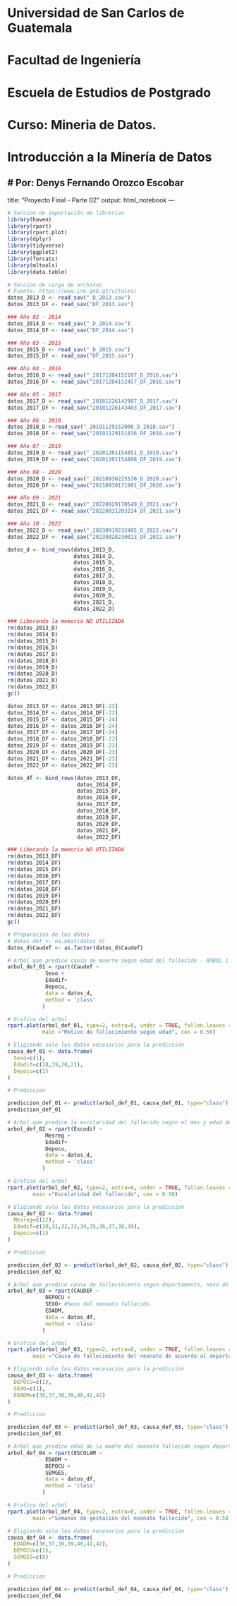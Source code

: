 # Universidad de San Carlos de Guatemala
# Facultad de Ingeniería
# Escuela de Estudios de Postgrado
# Curso: Mineria de Datos.
# Introducción a la Minería de Datos
# Por: Denys Fernando Orozco Escobar
---
title: "Proyecto Final - Parte 02"
output: html_notebook
---

```{r}
# Seccion de importación de librerias
library(haven)
library(rpart)
library(rpart.plot)
library(dplyr)
library(tidyverse)
library(ggplot2)
library(forcats)
library(mltools)
library(data.table)
```

```{r}
# Seccion de carga de archivos
# Fuente: https://www.ine.gob.gt/vitales/
datos_2013_D <- read_sav("_D_2013.sav")
datos_2013_DF <- read_sav("DF_2013.sav")

### Año 02 - 2014
datos_2014_D <- read_sav("_D_2014.sav")
datos_2014_DF <- read_sav("DF_2014.sav")

### Año 03 - 2015
datos_2015_D <- read_sav("_D_2015.sav")
datos_2015_DF <- read_sav("DF_2015.sav")

### Año 04 - 2016
datos_2016_D <- read_sav("_20171204152107_D_2016.sav")
datos_2016_DF <- read_sav("20171204152457_DF_2016.sav")

### Año 05 - 2017
datos_2017_D <- read_sav("_20181226142907_D_2017.sav")
datos_2017_DF <- read_sav("20181226143403_DF_2017.sav")

### Año 06 - 2018
datos_2018_D <-read_sav("_20191129152006_D_2018.sav")
datos_2018_DF <- read_sav("20191129151836_DF_2018.sav")

### Año 07 - 2019 
datos_2019_D <- read_sav("_20201201154851_D_2019.sav")
datos_2019_DF <- read_sav("20201201154808_DF_2019.sav")

### Año 08 - 2020
datos_2020_D <- read_sav("_20210930225530_D_2020.sav")
datos_2020_DF <- read_sav("20210930171901_DF_2020.sav")

### Año 09 - 2021
datos_2021_D <- read_sav("_20220929170549_D_2021.sav")
datos_2021_DF <- read_sav("20220831203224_DF_2021.sav")

### Año 10 - 2022
datos_2022_D <- read_sav("_20230919232405_D_2022.sav")
datos_2022_DF <- read_sav("20230828230013_DF_2022.sav")
```

```{r}
datos_d <- bind_rows(datos_2013_D,
                     datos_2014_D,
                     datos_2015_D,
                     datos_2016_D,
                     datos_2017_D,
                     datos_2018_D,
                     datos_2019_D,
                     datos_2020_D,
                     datos_2021_D,
                     datos_2022_D)

### Liberando la memoria NO UTILIZADA
rm(datos_2013_D)
rm(datos_2014_D)
rm(datos_2015_D)
rm(datos_2016_D)
rm(datos_2017_D)
rm(datos_2018_D)
rm(datos_2019_D)
rm(datos_2020_D)
rm(datos_2021_D)
rm(datos_2022_D)
gc()

datos_2013_DF <- datos_2013_DF[-23]
datos_2014_DF <- datos_2014_DF[-23]
datos_2015_DF <- datos_2015_DF[-24]
datos_2016_DF <- datos_2016_DF[-24]
datos_2017_DF <- datos_2017_DF[-24]
datos_2018_DF <- datos_2018_DF[-23]
datos_2019_DF <- datos_2019_DF[-23]
datos_2020_DF <- datos_2020_DF[-23]
datos_2021_DF <- datos_2021_DF[-23]
datos_2022_DF <- datos_2022_DF[-23]

datos_df <- bind_rows(datos_2013_DF,
                      datos_2014_DF,
                      datos_2015_DF,
                      datos_2016_DF,
                      datos_2017_DF,
                      datos_2018_DF,
                      datos_2019_DF,
                      datos_2020_DF,
                      datos_2021_DF,
                      datos_2022_DF)

### Liberando la memoria NO UTILIZADA
rm(datos_2013_DF)
rm(datos_2014_DF)
rm(datos_2015_DF)
rm(datos_2016_DF)
rm(datos_2017_DF)
rm(datos_2018_DF)
rm(datos_2019_DF)
rm(datos_2020_DF)
rm(datos_2021_DF)
rm(datos_2022_DF)
gc()

```

```{r}
# Preparacion de los datos
# datos_def <- na.omit(datos_d)
datos_d$Caudef <- as.factor(datos_d$Caudef)

# Arbol que predice causa de muerte segun edad del fallecido - ARBOL 1
arbol_def_01 = rpart(Caudef ~
            Sexo +
            Edadif+
            Depocu,
            data = datos_d,
            method = 'class'
           )

# Grafico del arbol
rpart.plot(arbol_def_01, type=2, extra=0, under = TRUE, fallen.leaves = TRUE, box.palette = "BuGn", 
           main ="Motivo de fallecimiento según edad", cex = 0.50)

# Eligiendo solo los datos necesarios para la prediccion
causa_def_01 <- data.frame(
  Sexo=c(1),
  Edadif=c(18,19,20,21),
  Depocu=c(1)
)

# Prediccion

prediccion_def_01 <- predict(arbol_def_01, causa_def_01, type="class")
prediccion_def_01
```

```{r}
# Arbol que predice la escolaridad del fallecido segun el mes y edad del fallecido
arbol_def_02 = rpart(Escodif ~
            Mesreg +
            Edadif+
            Depocu,
            data = datos_d,
            method = 'class'
           )

# Grafico del arbol
rpart.plot(arbol_def_02, type=2, extra=0, under = TRUE, fallen.leaves = TRUE, box.palette = "BuGn", 
        main ="Escolaridad del fallecido", cex = 0.50)

# Eligiendo solo los datos necesarios para la prediccion
causa_def_02 <- data.frame(
  Mesreg=c(12),
  Edadif=c(30,31,32,33,34,35,36,37,38,39),
  Depocu=c(1)
)

# Prediccion

prediccion_def_02 <- predict(arbol_def_02, causa_def_02, type="class")
prediccion_def_02
```

```{r}
# Arbol que predice causa de fallecimiento segun departamento, sexo de los neonatos y edad de la madre.
arbol_def_03 = rpart(CAUDEF ~
            DEPOCU +
            SEXO+ #Sexo del neonato fallecido
            EDADM,
            data = datos_df,
            method = 'class'
           )

# Grafico del arbol
rpart.plot(arbol_def_03, type=2, extra=0, under = TRUE, fallen.leaves = TRUE, box.palette = "BuGn", 
        main ="Causa de fallecimiento del neonato de acuerdo al departamento", cex = 0.50)

# Eligiendo solo los datos necesarios para la prediccion
causa_def_03 <- data.frame(
  DEPOCU=c(1),
  SEXO=c(1),
  EDADM=c(36,37,38,39,40,41,42)
)

# Prediccion

prediccion_def_03 <- predict(arbol_def_03, causa_def_03, type="class")
prediccion_def_03

```

```{r}
# Arbol que predice edad de la madre del neonato fallecido segun departamento
arbol_def_04 = rpart(ESCOLAM ~
            EDADM +
            DEPOCU +
            SEMGES,
            data = datos_df,
            method = 'class'
           )

# Grafico del arbol
rpart.plot(arbol_def_04, type=2, extra=0, under = TRUE, fallen.leaves = TRUE, box.palette = "BuGn", 
        main ="Semanas de gestación del neonato fallecido", cex = 0.50)

# Eligiendo solo los datos necesarios para la prediccion
causa_def_04 <- data.frame(
  EDADM=c(36,37,38,39,40,41,42),
  DEPOCU=c(1),
  SEMGES=c(8)
)

# Prediccion

prediccion_def_04 <- predict(arbol_def_04, causa_def_04, type="class")
prediccion_def_04

```